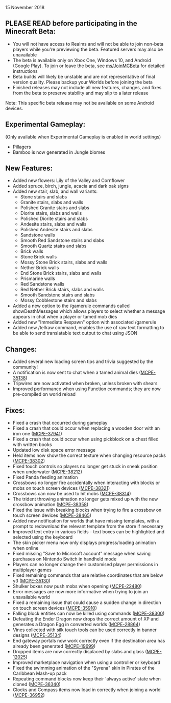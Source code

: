 15 November 2018

## PLEASE READ before participating in the Minecraft Beta:

-   You will not have access to Realms and will not be able to join non-beta players while you're previewing the beta. Featured servers may also be unavailable
-   The beta is available only on Xbox One, Windows 10, and Android (Google Play). To join or leave the beta, see [ms/JoinMCBeta](http://aka.ms/JoinMCBeta) for detailed instructions
-   Beta builds will likely be unstable and are not representative of final version quality. Please backup your Worlds before joining the beta
-   Finished releases may not include all new features, changes, and fixes from the beta to preserve stability and may slip to a later release

Note: This specific beta release may not be available on some Android devices.

## **Experimental Gameplay:**

(Only available when Experimental Gameplay is enabled in world settings)

-   Pillagers 
-   Bamboo is now generated in Jungle biomes 

## **New Features:**

-   Added new flowers: Lily of the Valley and Cornflower 
-   Added spruce, birch, jungle, acacia and dark oak signs 
-   Added new stair, slab, and wall variants: 
    -   Stone stairs and slabs
    -   Granite stairs, slabs and walls
    -   Polished Granite stairs and slabs
    -   Diorite stairs, slabs and walls
    -   Polished Diorite stairs and slabs
    -   Andesite stairs, slabs and walls
    -   Polished Andesite stairs and slabs
    -   Sandstone walls
    -   Smooth Red Sandstone stairs and slabs
    -   Smooth Quartz stairs and slabs
    -   Brick walls
    -   Stone Brick walls
    -   Mossy Stone Brick stairs, slabs and walls
    -   Nether Brick walls
    -   End Stone Brick stairs, slabs and walls
    -   Prismarine walls
    -   Red Sandstone walls
    -   Red Nether Brick stairs, slabs and walls
    -   Smooth Sandstone stairs and slabs
    -   Mossy Cobblestone stairs and slabs
-   Added a new option to the /gamerule commands called showDeathMessages which allows players to select whether a message appears in chat when a player or tamed mob dies 
-   Added new "Immediate Respawn" option with associated /gamerule 
-   Added new /tellraw command, enables the use of raw text formatting to be able to send translatable text output to chat using JSON

## **Changes:**

-   Added several new loading screen tips and trivia suggested by the community! 
-   A notification is now sent to chat when a tamed animal dies ([MCPE-35138](https://bugs.mojang.com/browse/MCPE-35138))
-   Tripwires are now activated when broken, unless broken with shears 
-   Improved performance when using Function commands; they are now pre-compiled on world reload

## **Fixes:**

-   Fixed a crash that occurred during gameplay
-   Fixed a crash that could occur when replacing a wooden door with an iron one ([MCPE-37941](https://bugs.mojang.com/browse/MCPE-37941))
-   Fixed a crash that could occur when using pickblock on a chest filled with written books 
-   Updated low disk space error message
-   Held items now show the correct texture when changing resource packs ([MCPE-38302](https://bugs.mojang.com/browse/MCPE-38302))
-   Fixed touch controls so players no longer get stuck in sneak position when underwater ([MCPE-38212](https://bugs.mojang.com/browse/MCPE-38212))
-   Fixed Panda feeding animation 
-   Crossbows no longer fire accidentally when interacting with blocks or mobs on touch screen devices ([MCPE-38321](https://bugs.mojang.com/browse/MCPE-38321))
-   Crossbows can now be used to hit mobs ([MCPE-38314](https://bugs.mojang.com/browse/MCPE-38314))
-   The trident throwing animation no longer gets mixed up with the new crossbow animation ([MCPE-38358](https://bugs.mojang.com/browse/MCPE-38358))
-   Fixed the issue with breaking blocks when trying to fire a crossbow on touch screen devices ([MCPE-38465](https://bugs.mojang.com/browse/MCPE-38465))
-   Added new notification for worlds that have missing templates, with a prompt to redownload the relevant template from the store if necessary 
-   Improved text entry in various fields - text boxes can be highlighted and selected using the keyboard 
-   The skin picker menu now only displays progress/loading animation when online
-   Fixed missing "Save to Microsoft account" message when saving purchases on Nintendo Switch in handheld mode
-   Players can no longer change their customised player permissions in multiplayer games 
-   Fixed remaining commands that use relative coordinates that are below y3 ([MCPE-35130](https://bugs.mojang.com/browse/MCPE-35130))
-   Shulker boxes now push mobs when opening ([MCPE-22480](https://bugs.mojang.com/browse/MCPE-22480))
-   Error messages are now more informative when trying to join an unavailable world 
-   Fixed a remaining issue that could cause a sudden change in direction on touch screen devices ([MCPE-35910](https://bugs.mojang.com/browse/MCPE-35910))
-   Falling block entities can now be killed using commands ([MCPE-38300](https://bugs.mojang.com/browse/MCPE-38300))
-   Defeating the Ender Dragon now drops the correct amount of XP and generates a Dragon Egg in converted worlds ([MCPE-28864](https://bugs.mojang.com/browse/MCPE-28864))
-   Vines collected with silk touch tools can be used correctly in banner designs ([MCPE-35134](https://bugs.mojang.com/browse/MCPE-35134))
-   End gateway portals now work correctly even if the destination area has already been generated ([MCPE-19699](https://bugs.mojang.com/browse/MCPE-19699))
-   Dropped items are now correctly displaced by slabs and glass ([MCPE-12025](https://bugs.mojang.com/browse/MCPE-12025))
-   Improved marketplace navigation when using a controller or keyboard 
-   Fixed the swimming animation of the "Syrena" skin in Pirates of the Caribbean Mash-up pack
-   Repeating command blocks now keep their 'always active' state when cloned ([MCPE-36340](https://bugs.mojang.com/browse/MCPE-36340))
-   Clocks and Compass items now load in correctly when joining a world ([MCPE-36952](https://bugs.mojang.com/browse/MCPE-36952))